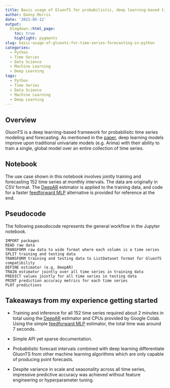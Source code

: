 ```yaml
---
title: Basic usage of GluonTS for probabilistic, deep learning-based time series forecasting
author: Danny Morris
date: '2021-05-12'
output: 
  blogdown::html_page:
    toc: true
    highlight: pygments
slug: basic-usage-of-gluonts-for-time-series-forecasting-in-python
categories:
  - Python
  - Time Series
  - Data Science
  - Machine Learning
  - Deep Learning
tags:
  - Python
  - Time Series
  - Data Science
  - Machine Learning
  - Deep Learning
---
```


## Overview

GluonTS is a deep learning-based framework for probabilisitc time series modeling and forecasting. As mentioned in the [paper](https://arxiv.org/pdf/1906.05264.pdf), deep learning models improve upon traditional univariate models (e.g. Arima) with their ability to train a single, global model over an entire collection of time series. 

## Notebook

The use case shown in this notebook involves jointly training and forecasting 152 time series at monthly intervals. The data are originally in CSV format. 
The [DeepAR](https://arxiv.org/pdf/1704.04110.pdf) estimator is applied to the training data, and code for a faster [feedforward MLP](https://ts.gluon.ai/api/gluonts/gluonts.model.simple_feedforward.html) alternative is provided for reference at the end.

<script src="https://gist.github.com/dannymorris/7859f4bc04f8665cb93b72d0a2e48711.js"></script>

## Pseudocode

The following pseudocode represents the general workflow in the Jupyter notebook.

```
IMPORT packages
READ raw data
TRANSFORM raw data to wide format where each column is a time series
SPLIT training and testing data
TRANSFORM training and testing data to ListDataset format for GluonTS compatibility
DEFINE estimator (e.g. DeepAR)
TRAIN estimator jointly over all time series in training data
PREDICT values jointly for all time series in testing data
PRINT prediction accuracy metrics for each time series
PLOT predictions
```

## Takeaways from my experience getting started

- Training and inference for all 152 time series required about 2 minutes in total using the [DeepAR](https://ts.gluon.ai/api/gluonts/gluonts.model.deepar.html) estimator and CPUs provided by Google Colab. Using the simple [feedforward MLP](https://ts.gluon.ai/api/gluonts/gluonts.model.simple_feedforward.html) estimator, the total time was around 7 seconds.

- Simple API yet sparse documentation.

- Probabilistic forecast intervals combined with deep learning differentiate GluonTS from other machine learning algorithms which are only capable of producing point forecasts.

- Despite variance in scale and seasonality across all time series, impressive predictive accuracy was achieved without feature engineering or hyperparameter tuning.
